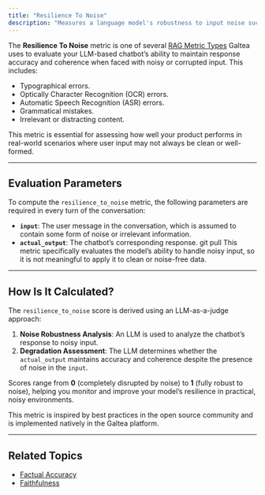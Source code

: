 ```yaml
---
title: "Resilience To Noise"
description: "Measures a language model's robustness to input noise such as typos, OCR/ASR errors, grammatical mistakes, and distracting content."
---
```


The **Resilience To Noise** metric is one of several [RAG Metric Types](/concepts/metric-type) Galtea uses to evaluate your LLM-based chatbot’s ability to maintain response accuracy and coherence when faced with noisy or corrupted input. This includes:

- Typographical errors.
- Optically Character Recognition (OCR) errors.
- Automatic Speech Recognition (ASR) errors.
- Grammatical mistakes. 
- Irrelevant or distracting content.

This metric is essential for assessing how well your product performs in real-world scenarios where user input may not always be clean or well-formed.

---

## Evaluation Parameters

To compute the `resilience_to_noise` metric, the following parameters are required in every turn of the conversation:

- **`input`**: The user message in the conversation, which is assumed to contain some form of noise or irrelevant information.
- **`actual_output`**: The chatbot’s corresponding response.
git pull
This metric specifically evaluates the model’s ability to handle noisy input, so it is not meaningful to apply it to clean or noise-free data.

---

## How Is It Calculated?

The `resilience_to_noise` score is derived using an LLM-as-a-judge approach:

1. **Noise Robustness Analysis**: An LLM is used to analyze the chatbot’s response to noisy input.
2. **Degradation Assessment**: The LLM determines whether the `actual_output` maintains accuracy and coherence despite the presence of noise in the `input`.


Scores range from **0** (completely disrupted by noise) to **1** (fully robust to noise), helping you monitor and improve your model’s resilience in practical, noisy environments.

<Note>This metric is inspired by best practices in the open source community and is implemented natively in the Galtea platform.</Note>


---

## Related Topics

- [Factual Accuracy](/concepts/metric-type/factual-accuracy)
- [Faithfulness](/concepts/metric-type/faithfulness)
